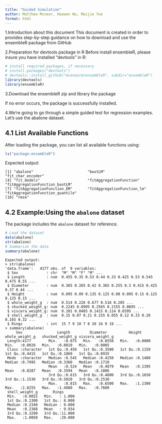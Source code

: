 ```yaml
---
title: "Guided Simulation"
author: Matthew Mcnear, Haowen Wu, Meijie Yue
format: html
---
```

1.Introduction about this document
This document is created in order to provides step-by-step guidance on how to download and use the ensembleR package from GitHub

2.Preparation for devtools package in R
Before install ensembleR, please insure you have installed "devtools" in R:

```r

# install required packages, if necessary
# install.packages("devtools")
# devtools::install_github("mcanearm/ensembleR", subdir="ensembleR")
library(devtools)
library(ensembleR)
```
3.Download the ensembleR zip and library the package

If no error occurs, the package is successfully installed.

4.We're going to go through a simple guided test for regression examples. Let's use the abalone dataset.

## 4.1 List Available Functions
After loading the package, you can list all available functions using:

```r
ls("package:ensembleR")
```

Expected output:

```
[1] "abalone"                         "bootLM"                          "fit_char_encoder"               
[4] "fit_models"                      "fitAggregationFunction"          "fitAggregationFunction_bootLM"  
[7] "fitAggregationFunction_EM"       "fitAggregationFunction_lm"       "fitAggregationFunction_quantile"
[10] "rmse"
```

## 4.2 Example:Using the `abalone` dataset

The package includes the `abalone` dataset for reference.

```r
# Load the dataset
data(abalone)
str(abalone)
# Summarize the data
summary(abalone)
```

```
Expected output:
> str(abalone)
'data.frame':	4177 obs. of  9 variables:
 $ Sex             : chr  "M" "M" "F" "M" ...
 $ Length          : num  0.455 0.35 0.53 0.44 0.33 0.425 0.53 0.545 0.475 0.55 ...
 $ Diameter        : num  0.365 0.265 0.42 0.365 0.255 0.3 0.415 0.425 0.37 0.44 ...
 $ Height          : num  0.095 0.09 0.135 0.125 0.08 0.095 0.15 0.125 0.125 0.15 ...
 $ whole_weight_g  : num  0.514 0.226 0.677 0.516 0.205 ...
 $ shucked_weight_g: num  0.2245 0.0995 0.2565 0.2155 0.0895 ...
 $ viscera_weight_g: num  0.101 0.0485 0.1415 0.114 0.0395 ...
 $ shell_weight_g  : num  0.15 0.07 0.21 0.155 0.055 0.12 0.33 0.26 0.165 0.32 ...
 $ Rings           : int  15 7 9 10 7 8 20 16 9 19 ...
> summary(abalone)
     Sex                Length         Diameter          Height       whole_weight_g   shucked_weight_g viscera_weight_g
 Length:4177        Min.   :0.075   Min.   :0.0550   Min.   :0.0000   Min.   :0.0020   Min.   :0.0010   Min.   :0.0005  
 Class :character   1st Qu.:0.450   1st Qu.:0.3500   1st Qu.:0.1150   1st Qu.:0.4415   1st Qu.:0.1860   1st Qu.:0.0935  
 Mode  :character   Median :0.545   Median :0.4250   Median :0.1400   Median :0.7995   Median :0.3360   Median :0.1710  
                    Mean   :0.524   Mean   :0.4079   Mean   :0.1395   Mean   :0.8287   Mean   :0.3594   Mean   :0.1806  
                    3rd Qu.:0.615   3rd Qu.:0.4800   3rd Qu.:0.1650   3rd Qu.:1.1530   3rd Qu.:0.5020   3rd Qu.:0.2530  
                    Max.   :0.815   Max.   :0.6500   Max.   :1.1300   Max.   :2.8255   Max.   :1.4880   Max.   :0.7600  
 shell_weight_g       Rings       
 Min.   :0.0015   Min.   : 1.000  
 1st Qu.:0.1300   1st Qu.: 8.000  
 Median :0.2340   Median : 9.000  
 Mean   :0.2388   Mean   : 9.934  
 3rd Qu.:0.3290   3rd Qu.:11.000  
 Max.   :1.0050   Max.   :29.000  
 ```
